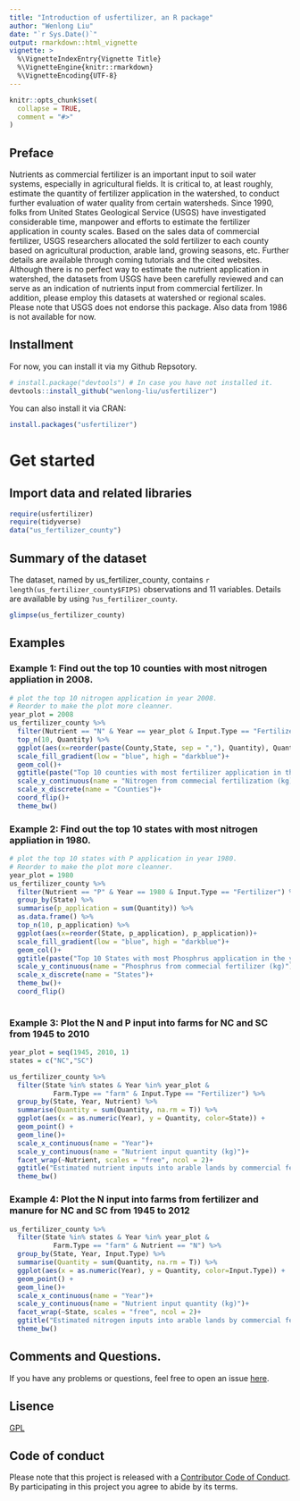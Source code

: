 ```yaml
---
title: "Introduction of usfertilizer, an R package"
author: "Wenlong Liu"
date: "`r Sys.Date()`"
output: rmarkdown::html_vignette
vignette: >
  %\VignetteIndexEntry{Vignette Title}
  %\VignetteEngine{knitr::rmarkdown}
  %\VignetteEncoding{UTF-8}
---
```


```r
knitr::opts_chunk$set(
  collapse = TRUE,
  comment = "#>"
)
```

## Preface 

Nutrients as commercial fertilizer is an important input to soil water systems, especially in agricultural fields.  It is critical to, at least roughly, estimate the quantity of fertilizer application in the watershed, to conduct further evaluation of water quality from certain watersheds.  Since 1990, folks from United States Geological Service (USGS) have investigated considerable time, manpower and efforts to estimate the fertilizer application in county scales.  Based on the sales data of commercial fertilizer, USGS researchers allocated the sold fertilizer to each county based on agricultural production, arable land, growing seasons, etc.  Further details are available through coming tutorials and the cited websites.  Although there is no perfect way to estimate the nutrient application in watershed, the datasets from USGS have been carefully reviewed and can serve as an indication of nutrients input from commercial fertilizer.  In addition, please employ this datasets at watershed or regional scales.  Please note that USGS does not endorse this package. Also data from 1986 is not available for now.

## Installment
For now, you can install it via my Github Repsotory.

```r
# install.package("devtools") # In case you have not installed it.
devtools::install_github("wenlong-liu/usfertilizer")
```

You can also install it via CRAN:
```r
install.packages("usfertilizer")
```

#  Get started
## Import data and related libraries

```r
require(usfertilizer)
require(tidyverse)
data("us_fertilizer_county")
```

## Summary of the dataset

The dataset, named by us_fertilizer_county, contains `r length(us_fertilizer_county$FIPS)` observations and 11 variables.  Details are available by using `?us_fertilizer_county`.

```r
glimpse(us_fertilizer_county)
```

## Examples
### Example 1: Find out the top 10 counties with most nitrogen appliation in 2008.

```r
# plot the top 10 nitrogen application in year 2008.
# Reorder to make the plot more cleanner.
year_plot = 2008
us_fertilizer_county %>%
  filter(Nutrient == "N" & Year == year_plot & Input.Type == "Fertilizer" ) %>%
  top_n(10, Quantity) %>%
  ggplot(aes(x=reorder(paste(County,State, sep = ","), Quantity), Quantity, fill = Quantity))+
  scale_fill_gradient(low = "blue", high = "darkblue")+
  geom_col()+
  ggtitle(paste("Top 10 counties with most fertilizer application in the year of", year_plot)) + 
  scale_y_continuous(name = "Nitrogen from commecial fertilization (kg)")+
  scale_x_discrete(name = "Counties")+
  coord_flip()+
  theme_bw()
```

### Example 2: Find out the top 10 states with most nitrogen appliation in 1980.

```r
# plot the top 10 states with P application in year 1980.
# Reorder to make the plot more cleanner.
year_plot = 1980
us_fertilizer_county %>%
  filter(Nutrient == "P" & Year == 1980 & Input.Type == "Fertilizer") %>% 
  group_by(State) %>% 
  summarise(p_application = sum(Quantity)) %>% 
  as.data.frame() %>% 
  top_n(10, p_application) %>%
  ggplot(aes(x=reorder(State, p_application), p_application))+
  scale_fill_gradient(low = "blue", high = "darkblue")+
  geom_col()+
  ggtitle(paste("Top 10 States with most Phosphrus application in the year of", year_plot)) + 
  scale_y_continuous(name = "Phosphrus from commecial fertilizer (kg)")+
  scale_x_discrete(name = "States")+
  theme_bw()+
  coord_flip()
  
```


### Example 3: Plot the N and P input into farms for NC and SC from 1945 to 2010
```r
year_plot = seq(1945, 2010, 1)
states = c("NC","SC")

us_fertilizer_county %>% 
  filter(State %in% states & Year %in% year_plot &
           Farm.Type == "farm" & Input.Type == "Fertilizer") %>% 
  group_by(State, Year, Nutrient) %>% 
  summarise(Quantity = sum(Quantity, na.rm = T)) %>% 
  ggplot(aes(x = as.numeric(Year), y = Quantity, color=State)) +
  geom_point() +
  geom_line()+
  scale_x_continuous(name = "Year")+
  scale_y_continuous(name = "Nutrient input quantity (kg)")+
  facet_wrap(~Nutrient, scales = "free", ncol = 2)+
  ggtitle("Estimated nutrient inputs into arable lands by commercial fertilizer\nfrom 1945 to 2010 in Carolinas")+
  theme_bw()

```

### Example 4: Plot the N input into farms from fertilizer and manure for NC and SC from 1945 to 2012
```r
us_fertilizer_county %>% 
  filter(State %in% states & Year %in% year_plot &
           Farm.Type == "farm" & Nutrient == "N") %>% 
  group_by(State, Year, Input.Type) %>% 
  summarise(Quantity = sum(Quantity, na.rm = T)) %>% 
  ggplot(aes(x = as.numeric(Year), y = Quantity, color=Input.Type)) +
  geom_point() +
  geom_line()+
  scale_x_continuous(name = "Year")+
  scale_y_continuous(name = "Nutrient input quantity (kg)")+
  facet_wrap(~State, scales = "free", ncol = 2)+
  ggtitle("Estimated nitrogen inputs into arable lands by commercial fertilizer and manure\nfrom 1945 to 2012 in Carolinas")+
  theme_bw()
```

## Comments and Questions.

If you have any problems or questions, feel free to open an issue [here](https://github.com/wenlong-liu/usfertilizer/issues).

## Lisence
[GPL](https://github.com/wenlong-liu/usfertilizer/blob/master/lisence.txt)

## Code of conduct

Please note that this project is released with a [Contributor Code of Conduct](https://github.com/wenlong-liu/usfertilizer/blob/master/CONDUCT.md). By participating in this project you agree to abide by its terms.




